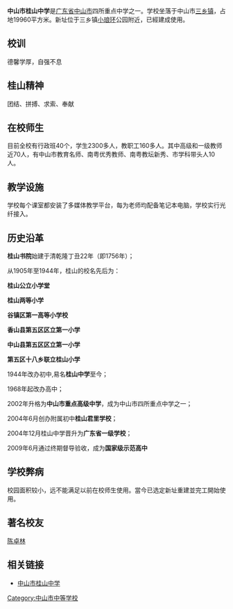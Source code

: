 {{Unreferenced|time=2021-06-15T03:35:05+00:00}}
'''中山市桂山中学'''是[[广东省|广东省]][[中山市|中山市]]四所重点中学之一。学校坐落于中山市[[三乡镇_(中山市)|三乡镇]]，占地19960平方米。新址位于三乡镇[[小琅环|小琅环]]公园附近，已經建成使用。

==校训==
德馨学厚，自强不息

==桂山精神==
团结、拼搏、求索、奉献

==在校师生==
目前全校有行政班40个，学生2300多人，教职工160多人。其中高级和一级教师近70人，有中山市教育名师、南粤优秀教师、南粤教坛新秀、市学科带头人10 人。

==教学设施==
学校每个课室都安装了多媒体教学平台，每为老师均配备笔记本电脑，学校实行光纤接入。

== 历史沿革 ==
'''桂山书院'''始建于清乾隆丁丑22年（即1756年）；

从1905年至1944年，桂山的校名先后为：

'''桂山公立小学堂'''

'''桂山两等小学'''

'''谷镇区第一高等小学校'''

'''香山县第五区区立第一小学'''

'''中山县第五区区立第一小学'''

'''第五区十八乡联立桂山小学'''

1944年改办初中,易名'''桂山中学'''至今；

1968年起改办高中；

2002年升格为'''中山市重点高级中学'''，成为中山市四所重点中学之一；

2004年6月创办附属初中'''桂山君里学校'''；

2004年12月桂山中学晋升为'''广东省一级学校'''；

2009年6月通过终期督导验收，成为'''国家级示范高中'''

==学校弊病==
校园面积较小，远不能满足以前在校师生使用。當今已选定新址重建並完工開始使用。

==著名校友==
[[陈卓林|陈卓林]]

==相关链接==
*[https://web.archive.org/web/20190719170006/http://www.zsgszx.net/ 中山市桂山中学]

[[Category:中山市中等学校|Category:中山市中等学校]]